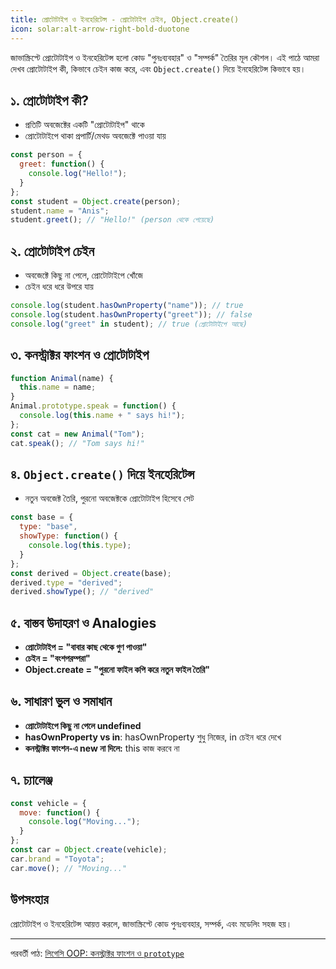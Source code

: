```yaml
---
title: প্রোটোটাইপ ও ইনহেরিটেন্স - প্রোটোটাইপ চেইন, Object.create()
icon: solar:alt-arrow-right-bold-duotone
---
```


জাভাস্ক্রিপ্টে প্রোটোটাইপ ও ইনহেরিটেন্স হলো কোড "পুনঃব্যবহার" ও "সম্পর্ক" তৈরির মূল কৌশল। এই পাঠে আমরা দেখব প্রোটোটাইপ কী, কিভাবে চেইন কাজ করে, এবং `Object.create()` দিয়ে ইনহেরিটেন্স কিভাবে হয়।

## ১. প্রোটোটাইপ কী?

- প্রতিটি অবজেক্টের একটি "প্রোটোটাইপ" থাকে
- প্রোটোটাইপে থাকা প্রপার্টি/মেথড অবজেক্টে পাওয়া যায়

```js
const person = {
  greet: function() {
    console.log("Hello!");
  }
};
const student = Object.create(person);
student.name = "Anis";
student.greet(); // "Hello!" (person থেকে পেয়েছে)
```

## ২. প্রোটোটাইপ চেইন

- অবজেক্টে কিছু না পেলে, প্রোটোটাইপে খোঁজে
- চেইন ধরে ধরে উপরে যায়

```js
console.log(student.hasOwnProperty("name")); // true
console.log(student.hasOwnProperty("greet")); // false
console.log("greet" in student); // true (প্রোটোটাইপে আছে)
```

## ৩. কনস্ট্রাক্টর ফাংশন ও প্রোটোটাইপ

```js
function Animal(name) {
  this.name = name;
}
Animal.prototype.speak = function() {
  console.log(this.name + " says hi!");
};
const cat = new Animal("Tom");
cat.speak(); // "Tom says hi!"
```

## ৪. `Object.create()` দিয়ে ইনহেরিটেন্স

- নতুন অবজেক্ট তৈরি, পুরনো অবজেক্টকে প্রোটোটাইপ হিসেবে সেট

```js
const base = {
  type: "base",
  showType: function() {
    console.log(this.type);
  }
};
const derived = Object.create(base);
derived.type = "derived";
derived.showType(); // "derived"
```

## ৫. বাস্তব উদাহরণ ও Analogies

- **প্রোটোটাইপ = "বাবার কাছ থেকে গুণ পাওয়া"**
- **চেইন = "বংশপরম্পরা"**
- **Object.create = "পুরনো ফাইল কপি করে নতুন ফাইল তৈরি"**

## ৬. সাধারণ ভুল ও সমাধান

- **প্রোটোটাইপে কিছু না পেলে undefined**
- **hasOwnProperty vs in**: hasOwnProperty শুধু নিজের, in চেইন ধরে দেখে
- **কনস্ট্রাক্টর ফাংশন-এ new না দিলে:** this কাজ করবে না

## ৭. চ্যালেঞ্জ

```js
const vehicle = {
  move: function() {
    console.log("Moving...");
  }
};
const car = Object.create(vehicle);
car.brand = "Toyota";
car.move(); // "Moving..."
```

## উপসংহার

প্রোটোটাইপ ও ইনহেরিটেন্স আয়ত্ত করলে, জাভাস্ক্রিপ্টে কোড পুনঃব্যবহার, সম্পর্ক, এবং মডেলিং সহজ হয়।

---

পরবর্তী পাঠ: [লিগেসি OOP: কনস্ট্রাক্টর ফাংশন ও `prototype`](/js/legacy-oop)
